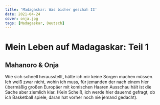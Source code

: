```yaml
---
title: 'Madagaskar: Was bisher geschah II'
date: 2021-04-24
cover: onja.jpg
tags: [Madagaskar, Deutsch]
---
```


# Mein Leben auf Madagaskar: Teil 1

## Mahanoro & Onja

Wie sich schnell herausstellt, hätte ich mir keine Sorgen machen müssen. Ich weiß zwar nicht, wohin
ich muss, für jemanden der nach einem hier übermäßig großen Europäer mit komischen Haaren Ausschau
hält ist die Sache aber ziemlich klar. (Kein Scheiß, ich werde hier dauernd gefragt, ob ich Basketball spiele, daran hat vorher noch nie jemand gedacht).

